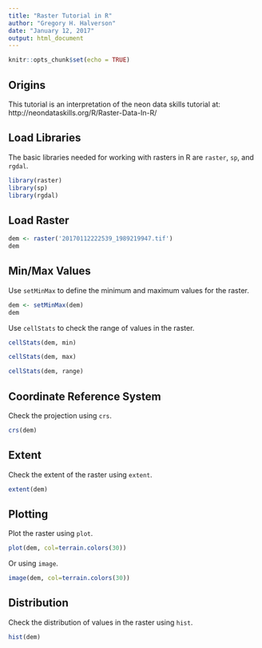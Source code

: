 ```yaml
---
title: "Raster Tutorial in R"
author: "Gregory H. Halverson"
date: "January 12, 2017"
output: html_document
---
```


```r
knitr::opts_chunk$set(echo = TRUE)
```

## Origins

This tutorial is an interpretation of the neon data skills tutorial at:
http://neondataskills.org/R/Raster-Data-In-R/

## Load Libraries

The basic libraries needed for working with rasters in R are `raster`, `sp`, and `rgdal`.

```r
library(raster)
library(sp)
library(rgdal)
```

## Load Raster

```r
dem <- raster('20170112222539_1989219947.tif')
dem
```

## Min/Max Values

Use `setMinMax` to define the minimum and maximum values for the raster.

```r
dem <- setMinMax(dem)
dem
```

Use `cellStats` to check the range of values in the raster.

```r
cellStats(dem, min)
```

```r
cellStats(dem, max)
```

```r
cellStats(dem, range)
```

## Coordinate Reference System

Check the projection using `crs`.

```r
crs(dem)
```

## Extent 

Check the extent of the raster using `extent`.

```r
extent(dem)
```

## Plotting

Plot the raster using `plot`.

```r
plot(dem, col=terrain.colors(30))
```

Or using `image`.

```r
image(dem, col=terrain.colors(30))
```

## Distribution

Check the distribution of values in the raster using `hist`.

```r
hist(dem)
```


